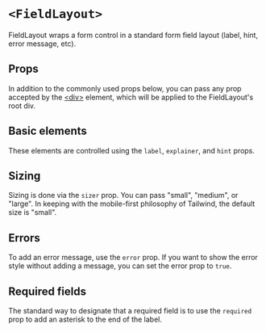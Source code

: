 

<Meta of={Stories} />

# `<FieldLayout>`

FieldLayout wraps a form control in a standard form field layout (label, hint,
error message, etc).

## Props

In addition to the commonly used props below, you can pass any prop accepted by
the [&lt;div&gt;](htps://react.dev/reference/react-dom/components/common)
element, which will be applied to the FieldLayout's root div.

<ArgTypes of={FieldLayout} sort="requiredFirst" />

## Basic elements

These elements are controlled using the `label`, `explainer`, and `hint` props.

<Canvas of={Stories.Basic} sourceState="shown" />

## Sizing

Sizing is done via the `sizer` prop. You can pass "small", "medium", or "large".
In keeping with the mobile-first philosophy of Tailwind, the default size is
"small".

<Canvas of={Stories.AllSizes} sourceState="shown" />

## Errors

To add an error message, use the `error` prop. If you want to show the error
style without adding a message, you can set the error prop to `true`.

<Canvas of={Stories.Error} sourceState="shown" />

## Required fields

The standard way to designate that a required field is to use the `required`
prop to add an asterisk to the end of the label.

<Canvas of={Stories.Required} sourceState="shown" />
